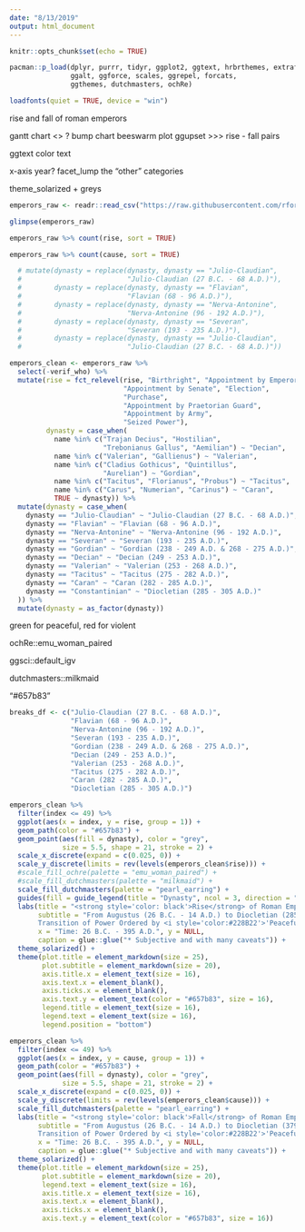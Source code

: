 ```yaml
---
date: "8/13/2019"
output: html_document
---
```


```r
knitr::opts_chunk$set(echo = TRUE)
```


```r
pacman::p_load(dplyr, purrr, tidyr, ggplot2, ggtext, hrbrthemes, extrafont, 
               ggalt, ggforce, scales, ggrepel, forcats,
               ggthemes, dutchmasters, ochRe)

loadfonts(quiet = TRUE, device = "win")
```



  rise and fall of roman emperors
  
  
  gantt chart <>  ?
  bump chart
  beeswarm plot
  ggupset >>> rise - fall pairs
  
  ggtext color text
  
  x-axis year?
  facet_lump the "other" categories
  
  theme_solarized + greys

```r
emperors_raw <- readr::read_csv("https://raw.githubusercontent.com/rfordatascience/tidytuesday/master/data/2019/2019-08-13/emperors.csv")

glimpse(emperors_raw)
```


```r
emperors_raw %>% count(rise, sort = TRUE)
```



```r
emperors_raw %>% count(cause, sort = TRUE)
```

```r
  # mutate(dynasty = replace(dynasty, dynasty == "Julio-Claudian", 
  #                          "Julio-Claudian (27 B.C. - 68 A.D.)"),
  #        dynasty = replace(dynasty, dynasty == "Flavian", 
  #                          "Flavian (68 - 96 A.D.)"),
  #        dynasty = replace(dynasty, dynasty == "Nerva-Antonine", 
  #                          "Nerva-Antonine (96 - 192 A.D.)"),
  #        dynasty = replace(dynasty, dynasty == "Severan", 
  #                          "Severan (193 - 235 A.D.)"),
  #        dynasty = replace(dynasty, dynasty == "Julio-Claudian", 
  #                          "Julio-Claudian (27 B.C. - 68 A.D.)"))
```


```r
emperors_clean <- emperors_raw %>% 
  select(-verif_who) %>% 
  mutate(rise = fct_relevel(rise, "Birthright", "Appointment by Emperor",
                            "Appointment by Senate", "Election", 
                            "Purchase",
                            "Appointment by Praetorian Guard",
                            "Appointment by Army",
                            "Seized Power"),
         dynasty = case_when(
           name %in% c("Trajan Decius", "Hostilian", 
                       "Trebonianus Gallus", "Aemilian") ~ "Decian",
           name %in% c("Valerian", "Gallienus") ~ "Valerian",
           name %in% c("Cladius Gothicus", "Quintillus", 
                       "Aurelian") ~ "Gordian",
           name %in% c("Tacitus", "Florianus", "Probus") ~ "Tacitus",
           name %in% c("Carus", "Numerian", "Carinus") ~ "Caran",
           TRUE ~ dynasty)) %>% 
  mutate(dynasty = case_when(
    dynasty == "Julio-Claudian" ~ "Julio-Claudian (27 B.C. - 68 A.D.)",
    dynasty == "Flavian" ~ "Flavian (68 - 96 A.D.)",
    dynasty == "Nerva-Antonine" ~ "Nerva-Antonine (96 - 192 A.D.)",
    dynasty == "Severan" ~ "Severan (193 - 235 A.D.)",
    dynasty == "Gordian" ~ "Gordian (238 - 249 A.D. & 268 - 275 A.D.)",
    dynasty == "Decian" ~ "Decian (249 - 253 A.D.)", 
    dynasty == "Valerian" ~ "Valerian (253 - 268 A.D.)",
    dynasty == "Tacitus" ~ "Tacitus (275 - 282 A.D.)", 
    dynasty == "Caran" ~ "Caran (282 - 285 A.D.)",
    dynasty == "Constantinian" ~ "Diocletian (285 - 305 A.D.)"
  )) %>% 
  mutate(dynasty = as_factor(dynasty))
```

green for peaceful, red for violent

ochRe::emu_woman_paired

ggsci::default_igv

dutchmasters::milkmaid

"#657b83"

```r
breaks_df <- c("Julio-Claudian (27 B.C. - 68 A.D.)",
               "Flavian (68 - 96 A.D.)",
               "Nerva-Antonine (96 - 192 A.D.)",
               "Severan (193 - 235 A.D.)",
               "Gordian (238 - 249 A.D. & 268 - 275 A.D.)",
               "Decian (249 - 253 A.D.)", 
               "Valerian (253 - 268 A.D.)",
               "Tacitus (275 - 282 A.D.)", 
               "Caran (282 - 285 A.D.)",
               "Diocletian (285 - 305 A.D.)")
```



```r
emperors_clean %>% 
  filter(index <= 49) %>% 
  ggplot(aes(x = index, y = rise, group = 1)) +
  geom_path(color = "#657b83") +
  geom_point(aes(fill = dynasty), color = "grey",
             size = 5.5, shape = 21, stroke = 2) + 
  scale_x_discrete(expand = c(0.025, 0)) +
  scale_y_discrete(limits = rev(levels(emperors_clean$rise))) +
  #scale_fill_ochre(palette = "emu_woman_paired") +
  #scale_fill_dutchmasters(palette = "milkmaid") +
  scale_fill_dutchmasters(palette = "pearl_earring") +
  guides(fill = guide_legend(title = "Dynasty", ncol = 3, direction = "horizontal")) +
  labs(title = "<strong style='color: black'>Rise</strong> of Roman Emperors",
       subtitle = "From Augustus (26 B.C. - 14 A.D.) to Diocletian (285 A.D. - 305 A.D.)  
       Transition of Power Ordered by <i style='color:#228B22'>'Peaceful'</i> to <i style='color:#800000'>'Violent'</i> *",
       x = "Time: 26 B.C. - 395 A.D.", y = NULL,
       caption = glue::glue("* Subjective and with many caveats")) +
  theme_solarized() +
  theme(plot.title = element_markdown(size = 25),
        plot.subtitle = element_markdown(size = 20),
        axis.title.x = element_text(size = 16),
        axis.text.x = element_blank(),
        axis.ticks.x = element_blank(),
        axis.text.y = element_text(color = "#657b83", size = 16),
        legend.title = element_text(size = 16),
        legend.text = element_text(size = 16),
        legend.position = "bottom")
```




```r
emperors_clean %>% 
  filter(index <= 49) %>% 
  ggplot(aes(x = index, y = cause, group = 1)) +
  geom_path(color = "#657b83") +
  geom_point(aes(fill = dynasty), color = "grey",
             size = 5.5, shape = 21, stroke = 2) + 
  scale_x_discrete(expand = c(0.025, 0)) +
  scale_y_discrete(limits = rev(levels(emperors_clean$cause))) +
  scale_fill_dutchmasters(palette = "pearl_earring") +
  labs(title = "<strong style='color: black'>Fall</strong> of Roman Emperors",
       subtitle = "From Augustus (26 B.C. - 14 A.D.) to Diocletian (379 A.D. - 395 A.D.)  
       Transition of Power Ordered by <i style='color:#228B22'>'Peaceful'</i> to <i style='color:#800000'>'Violent'</i> *",
       x = "Time: 26 B.C. - 395 A.D.", y = NULL,
       caption = glue::glue("* Subjective and with many caveats")) +
  theme_solarized() +
  theme(plot.title = element_markdown(size = 25),
        plot.subtitle = element_markdown(size = 20),
        legend.text = element_text(size = 16),
        axis.title.x = element_text(size = 16),
        axis.text.x = element_blank(),
        axis.ticks.x = element_blank(),
        axis.text.y = element_text(color = "#657b83", size = 16))
```